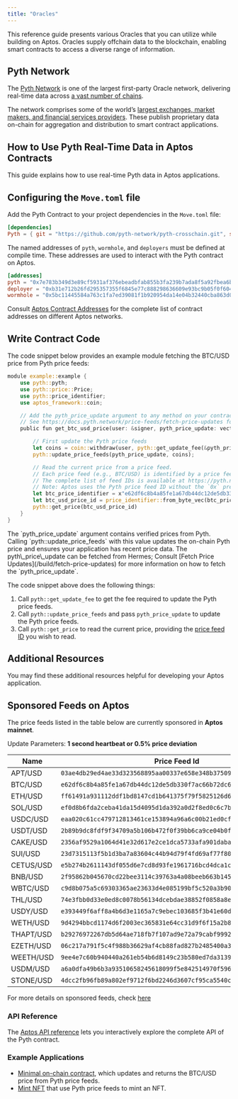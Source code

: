 ```yaml
---
title: "Oracles"
---
```



This reference guide presents various Oracles that you can utilize while building on Aptos. Oracles supply offchain data to the blockchain, enabling smart contracts to access a diverse range of information.

## Pyth Network

The [Pyth Network](https://pyth.network/) is one of the largest first-party Oracle network, delivering real-time data across [a vast number of chains](https://docs.pyth.network/price-feeds/contract-addresses).

The network comprises some of the world’s [largest exchanges, market makers, and financial services providers](https://pyth.network/publishers). These publish proprietary data on-chain for aggregation and distribution to smart contract applications.

## How to Use Pyth Real-Time Data in Aptos Contracts

This guide explains how to use real-time Pyth data in Aptos applications.

## Configuring the `Move.toml` file

Add the Pyth Contract to your project dependencies in the `Move.toml` file:

```toml copy
[dependencies]
Pyth = { git = "https://github.com/pyth-network/pyth-crosschain.git", subdir = "target_chains/aptos/contracts", rev = "main" }
```

The named addresses of `pyth`, `wormhole`, and `deployers` must be defined at compile time. These addresses are used to interact with the Pyth contract on Aptos.

```toml copy
[addresses]
pyth = "0x7e783b349d3e89cf5931af376ebeadbfab855b3fa239b7ada8f5a92fbea6b387"
deployer = "0xb31e712b26fd295357355f6845e77c888298636609e93bc9b05f0f604049f434"
wormhole = "0x5bc11445584a763c1fa7ed39081f1b920954da14e04b32440cba863d03e19625"
```

Consult [Aptos Contract Addresses](https://docs.pyth.network/price-feeds/contract-addresses/aptos) for the complete list of contract addresses on different Aptos networks.

## Write Contract Code

The code snippet below provides an example module fetching the BTC/USD price from Pyth price feeds:

```rust {21} copy
module example::example {
    use pyth::pyth;
    use pyth::price::Price;
    use pyth::price_identifier;
    use aptos_framework::coin;

    // Add the pyth_price_update argument to any method on your contract that needs to read the Pyth price.
    // See https://docs.pyth.network/price-feeds/fetch-price-updates for more information on how to fetch the pyth_price_update.
    public fun get_btc_usd_price(user: &signer, pyth_price_update: vector<vector<u8>>): Price {

        // First update the Pyth price feeds
        let coins = coin::withdraw(user, pyth::get_update_fee(&pyth_price_update));
        pyth::update_price_feeds(pyth_price_update, coins);

        // Read the current price from a price feed.
        // Each price feed (e.g., BTC/USD) is identified by a price feed ID.
        // The complete list of feed IDs is available at https://pyth.network/developers/price-feed-ids
        // Note: Aptos uses the Pyth price feed ID without the `0x` prefix.
        let btc_price_identifier = x"e62df6c8b4a85fe1a67db44dc12de5db330f7ac66b72dc658afedf0f4a415b43";
        let btc_usd_price_id = price_identifier::from_byte_vec(btc_price_identifier);
        pyth::get_price(btc_usd_price_id)
    }
}

```

<Aside type="note" emoji="ℹ️">
  The `pyth_price_update` argument contains verified prices from Pyth. Calling
  `pyth::update_price_feeds` with this value updates the on-chain Pyth price and
  ensures your application has recent price data. The pyth\_price\_update can be
  fetched from Hermes; Consult [Fetch Price Updates](/build/fetch-price-updates) for
  more information on how to fetch the `pyth_price_update`.
</Aside>

The code snippet above does the following things:

1. Call `pyth::get_update_fee` to get the fee required to update the Pyth price feeds.
2. Call `pyth::update_price_feeds` and pass `pyth_price_update` to update the Pyth price feeds.
3. Call `pyth::get_price` to read the current price, providing the [price feed ID](https://pyth.network/developers/price-feed-ids) you wish to read.

## Additional Resources

You may find these additional resources helpful for developing your Aptos application.

## Sponsored Feeds on Aptos

The price feeds listed in the table below are currently sponsored in **Aptos mainnet**.

Update Parameters: **1 second heartbeat or 0.5% price deviation**

| Name      | Price Feed Id                                                      |
| --------- | ------------------------------------------------------------------ |
| APT/USD   | `03ae4db29ed4ae33d323568895aa00337e658e348b37509f5372ae51f0af00d5` |
| BTC/USD   | `e62df6c8b4a85fe1a67db44dc12de5db330f7ac66b72dc658afedf0f4a415b43` |
| ETH/USD   | `ff61491a931112ddf1bd8147cd1b641375f79f5825126d665480874634fd0ace` |
| SOL/USD   | `ef0d8b6fda2ceba41da15d4095d1da392a0d2f8ed0c6c7bc0f4cfac8c280b56d` |
| USDC/USD  | `eaa020c61cc479712813461ce153894a96a6c00b21ed0cfc2798d1f9a9e9c94a` |
| USDT/USD  | `2b89b9dc8fdf9f34709a5b106b472f0f39bb6ca9ce04b0fd7f2e971688e2e53b` |
| CAKE/USD  | `2356af9529a1064d41e32d617e2ce1dca5733afa901daba9e2b68dee5d53ecf9` |
| SUI/USD   | `23d7315113f5b1d3ba7a83604c44b94d79f4fd69af77f804fc7f920a6dc65744` |
| CETUS/USD | `e5b274b2611143df055d6e7cd8d93fe1961716bcd4dca1cad87a83bc1e78c1ef` |
| BNB/USD   | `2f95862b045670cd22bee3114c39763a4a08beeb663b145d283c31d7d1101c4f` |
| WBTC/USD  | `c9d8b075a5c69303365ae23633d4e085199bf5c520a3b90fed1322a0342ffc33` |
| THL/USD   | `74e3fbb0d33e0ed8c0078b56134dcebdae38852f0858a8ea4de4c5ea7474bd42` |
| USDY/USD  | `e393449f6aff8a4b6d3e1165a7c9ebec103685f3b41e60db4277b5b6d10e7326` |
| WETH/USD  | `9d4294bbcd1174d6f2003ec365831e64cc31d9f6f15a2b85399db8d5000960f6` |
| THAPT/USD | `b29276972267db5d64ae718fb7f107ad9e72a79cabf9992f0e9bc75ad451a7f6` |
| EZETH/USD | `06c217a791f5c4f988b36629af4cb88fad827b2485400a358f3b02886b54de92` |
| WEETH/USD | `9ee4e7c60b940440a261eb54b6d8149c23b580ed7da3139f7f08f4ea29dad395` |
| USDM/USD  | `a6a0dfa49b6b3a93510658245618099f5e842514970f596cf64fad9e0d658193` |
| STONE/USD | `4dcc2fb96fb89a802ef9712f6bd2246d3607cf95ca5540cb24490d37003f8c46` |

For more details on sponsored feeds, check [here](https://docs.pyth.network/price-feeds/sponsored-feeds)

### API Reference

The [Aptos API reference](https://docs.pyth.network/price-feeds/api-reference/aptos) lets you interactively explore the complete API of the Pyth contract.

### Example Applications

- [Minimal on-chain contract](https://github.com/pyth-network/pyth-examples/blob/main/price_feeds/aptos/fetch_btc_price/sources/example.move), which updates and returns the BTC/USD price from Pyth price feeds.
- [Mint NFT](https://github.com/pyth-network/pyth-examples/tree/main/price_feeds/aptos/mint_nft) that use Pyth price feeds to mint an NFT.
